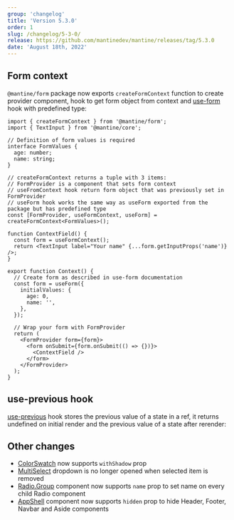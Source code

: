 ```yaml
---
group: 'changelog'
title: 'Version 5.3.0'
order: 1
slug: /changelog/5-3-0/
release: https://github.com/mantinedev/mantine/releases/tag/5.3.0
date: 'August 18th, 2022'
---
```



## Form context

`@mantine/form` package now exports `createFormContext` function to create provider component,
hook to get form object from context and [use-form](/form/use-form/) hook with predefined type:

```tsx
import { createFormContext } from '@mantine/form';
import { TextInput } from '@mantine/core';

// Definition of form values is required
interface FormValues {
  age: number;
  name: string;
}

// createFormContext returns a tuple with 3 items:
// FormProvider is a component that sets form context
// useFromContext hook return form object that was previously set in FormProvider
// useForm hook works the same way as useForm exported from the package but has predefined type
const [FormProvider, useFormContext, useForm] = createFormContext<FormValues>();

function ContextField() {
  const form = useFormContext();
  return <TextInput label="Your name" {...form.getInputProps('name')} />;
}

export function Context() {
  // Create form as described in use-form documentation
  const form = useForm({
    initialValues: {
      age: 0,
      name: '',
    },
  });

  // Wrap your form with FormProvider
  return (
    <FormProvider form={form}>
      <form onSubmit={form.onSubmit(() => {})}>
        <ContextField />
      </form>
    </FormProvider>
  );
}
```

## use-previous hook

[use-previous](https://mantine.dev/hooks/use-previous/) hook stores the previous value of a state in a ref,
it returns undefined on initial render and the previous value of a state after rerender:

<Demo data={HooksDemos.usePreviousUsage} />

## Other changes

- [ColorSwatch](https://mantine.dev/core/color-swatch/) now supports `withShadow` prop
- [MultiSelect](https://mantine.dev/core/multi-select/) dropdown is no longer opened when selected item is removed
- [Radio.Group](https://mantine.dev/core/radio) component now supports `name` prop to set name on every child Radio component
- [AppShell](https://mantine.dev/core/app-shell/) component now supports `hidden` prop to hide Header, Footer, Navbar and Aside components
